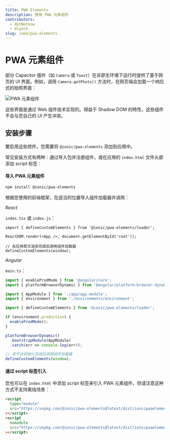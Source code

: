 ```yaml
---
title: PWA Elements
description: 使用 PWA 元素组件
contributors:
  - dotNetkow
  - mlynch
slug: /web/pwa-elements
---
```


# PWA 元素组件

部分 Capacitor 插件（如 `Camera` 或 `Toast`）在非原生环境下运行时提供了基于网页的 UI 界面。例如，调用 `Camera.getPhoto()` 方法时，在网页端会加载一个响应式的拍照界面：

![PWA 元素组件](/img/v4/docs/pwa-elements.png)

这些界面是通过 Web 组件技术实现的。得益于 Shadow DOM 的特性，这些组件不会与您自己的 UI 产生冲突。

## 安装步骤

要启用这些控件，您需要将 `@ionic/pwa-elements` 添加到应用中。

常见安装方式有两种：通过导入包并注册组件，或在应用的 `index.html` 文件头部添加 script 标签：

#### 导入 PWA 元素组件

```bash
npm install @ionic/pwa-elements
```

根据您使用的前端框架，在适当的位置导入组件加载器并调用：

_React_

`index.tsx` 或 `index.js`：

```tsx
import { defineCustomElements } from '@ionic/pwa-elements/loader';

ReactDOM.render(<App />, document.getElementById('root'));

// 在应用首次渲染完成后调用组件加载器
defineCustomElements(window);
```

_Angular_

`main.ts`：

```typescript
import { enableProdMode } from '@angular/core';
import { platformBrowserDynamic } from '@angular/platform-browser-dynamic';

import { AppModule } from './app/app.module';
import { environment } from './environments/environment';

import { defineCustomElements } from '@ionic/pwa-elements/loader';

if (environment.production) {
  enableProdMode();
}

platformBrowserDynamic()
  .bootstrapModule(AppModule)
  .catch(err => console.log(err));

// 在平台初始化完成后调用组件加载器
defineCustomElements(window);
```

#### 通过 script 标签引入

您也可以在 `index.html` 中添加 script 标签来引入 PWA 元素组件，但请注意这种方式不支持离线场景：

```html
<script
  type="module"
  src="https://unpkg.com/@ionic/pwa-elements@latest/dist/ionicpwaelements/ionicpwaelements.esm.js"
></script>
<script
  nomodule
  src="https://unpkg.com/@ionic/pwa-elements@latest/dist/ionicpwaelements/ionicpwaelements.js"
></script>
```